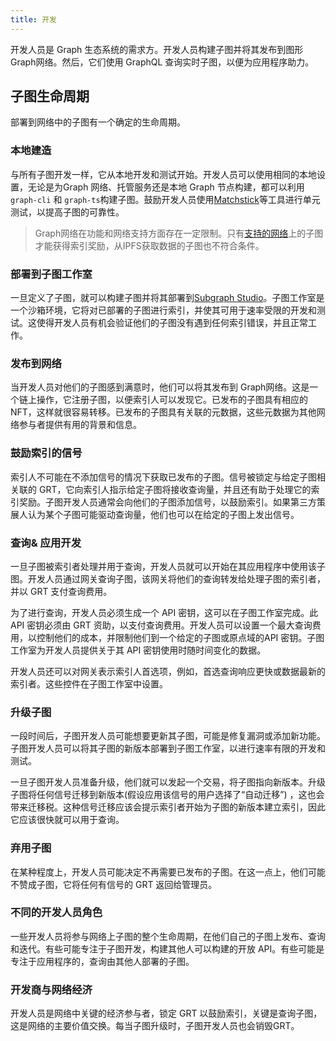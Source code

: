 ```yaml
---
title: 开发
---
```


开发人员是 Graph 生态系统的需求方。开发人员构建子图并将其发布到图形Graph网络。然后，它们使用 GraphQL 查询实时子图，以便为应用程序助力。

## 子图生命周期

部署到网络中的子图有一个确定的生命周期。

### 本地建造

与所有子图开发一样，它从本地开发和测试开始。开发人员可以使用相同的本地设置，无论是为Graph 网络、托管服务还是本地 Graph 节点构建，都可以利用`graph-cli` 和 `graph-ts`构建子图。鼓励开发人员使用[Matchstick](https://github.com/LimeChain/matchstick)等工具进行单元测试，以提高子图的可靠性。

> Graph网络在功能和网络支持方面存在一定限制。只有[支持的网络](/developing/supported-networks)上的子图才能获得索引奖励，从IPFS获取数据的子图也不符合条件。

### 部署到子图工作室

一旦定义了子图，就可以构建子图并将其部署到[Subgraph Studio](https://thegraph.com/docs/en/deploying/subgraph-studio-faqs/)。子图工作室是一个沙箱环境，它将对已部署的子图进行索引，并使其可用于速率受限的开发和测试。这使得开发人员有机会验证他们的子图没有遇到任何索引错误，并且正常工作。

### 发布到网络

当开发人员对他们的子图感到满意时，他们可以将其发布到 Graph网络。这是一个链上操作，它注册子图，以便索引人可以发现它。已发布的子图具有相应的 NFT，这样就很容易转移。已发布的子图具有关联的元数据，这些元数据为其他网络参与者提供有用的背景和信息。

### 鼓励索引的信号

索引人不可能在不添加信号的情况下获取已发布的子图。信号被锁定与给定子图相关联的 GRT，它向索引人指示给定子图将接收查询量，并且还有助于处理它的索引奖励。子图开发人员通常会向他们的子图添加信号，以鼓励索引。如果第三方策展人认为某个子图可能驱动查询量，他们也可以在给定的子图上发出信号。

### 查询& 应用开发

一旦子图被索引者处理并用于查询，开发人员就可以开始在其应用程序中使用该子图。开发人员通过网关查询子图，该网关将他们的查询转发给处理子图的索引者，并以 GRT 支付查询费用。

为了进行查询，开发人员必须生成一个 API 密钥，这可以在子图工作室完成。此 API 密钥必须由 GRT 资助，以支付查询费用。开发人员可以设置一个最大查询费用，以控制他们的成本，并限制他们到一个给定的子图或原点域的API 密钥。子图工作室为开发人员提供关于其 API 密钥使用时随时间变化的数据。

开发人员还可以对网关表示索引人首选项，例如，首选查询响应更快或数据最新的索引者。这些控件在子图工作室中设置。

### 升级子图

一段时间后，子图开发人员可能想要更新其子图，可能是修复漏洞或添加新功能。子图开发人员可以将其子图的新版本部署到子图工作室，以进行速率有限的开发和测试。

一旦子图开发人员准备升级，他们就可以发起一个交易，将子图指向新版本。升级子图将任何信号迁移到新版本(假设应用该信号的用户选择了“自动迁移”) ，这也会带来迁移税。这种信号迁移应该会提示索引者开始为子图的新版本建立索引，因此它应该很快就可以用于查询。

### 弃用子图

在某种程度上，开发人员可能决定不再需要已发布的子图。在这一点上，他们可能不赞成子图，它将任何有信号的 GRT 返回给管理员。

### 不同的开发人员角色

一些开发人员将参与网络上子图的整个生命周期，在他们自己的子图上发布、查询和迭代。有些可能专注于子图开发，构建其他人可以构建的开放 API。有些可能是专注于应用程序的，查询由其他人部署的子图。

### 开发商与网络经济

开发人员是网络中关键的经济参与者，锁定 GRT 以鼓励索引，关键是查询子图，这是网络的主要价值交换。每当子图升级时，子图开发人员也会销毁GRT。
